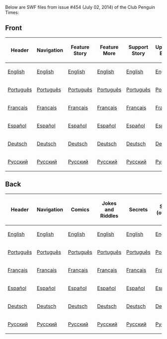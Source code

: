 Below are SWF files from issue #454 (July 02, 2014) of the Club Penguin Times:

==Front==
{|class="wikitable" border="1" style="margin: auto;"
!Header
!Navigation
!Feature Story
!Feature More
!Support Story
!Upcoming Events
!News Flash
!Ask Aunt Arctic
!Dividers
|-
|[[Media:ENNews454HeaderFront.swf|English]]||[[Media:ENNews454NavigationFront.swf|English]]||[[Media:ENNews454FeatureStory.swf|English]]||[[Media:ENNews454FeatureMore.swf|English]]||[[Media:ENNews454SupportStory.swf|English]]||[[Media:ENNews454UpcomingEvents.swf|English]]||[[Media:ENNews454NewsFlash.swf|English]]||[[Media:ENNews454AskAuntArctic.swf|English]]||[[Media:ENNews454Dividers.swf|English]]
|-
|[[Media:PTNews454HeaderFront.swf|Português]]||[[Media:PTNews454NavigationFront.swf|Português]]||[[Media:PTNews454FeatureStory.swf|Português]]||[[Media:PTNews454FeatureMore.swf|Português]]||[[Media:PTNews454SupportStory.swf|Português]]||[[Media:PTNews454UpcomingEvents.swf|Português]]||[[Media:PTNews454NewsFlash.swf|Português]]||[[Media:PTNews454AskAuntArctic.swf|Português]]||[[Media:PTNews454Dividers.swf|Português]]
|-
|[[Media:FRNews454HeaderFront.swf|Français]]||[[Media:FRNews454NavigationFront.swf|Français]]||[[Media:FRNews454FeatureStory.swf|Français]]||[[Media:FRNews454FeatureMore.swf|Français]]||[[Media:FRNews454SupportStory.swf|Français]]||[[Media:FRNews454UpcomingEvents.swf|Français]]||[[Media:FRNews454NewsFlash.swf|Français]]||[[Media:FRNews454AskAuntArctic.swf|Français]]||[[Media:FRNews454Dividers.swf|Français]]
|-
|[[Media:ESNews454HeaderFront.swf|Español]]||[[Media:ESNews454NavigationFront.swf|Español]]||[[Media:ESNews454FeatureStory.swf|Español]]||[[Media:ESNews454FeatureMore.swf|Español]]||[[Media:ESNews454SupportStory.swf|Español]]||[[Media:ESNews454UpcomingEvents.swf|Español]]||[[Media:ESNews454NewsFlash.swf|Español]]||[[Media:ESNews454AskAuntArctic.swf|Español]]||[[Media:ESNews454Dividers.swf|Español]]
|-
|[[Media:DENews454HeaderFront.swf|Deutsch]]||[[Media:DENews454NavigationFront.swf|Deutsch]]||[[Media:DENews454FeatureStory.swf|Deutsch]]||[[Media:DENews454FeatureMore.swf|Deutsch]]||[[Media:DENews454SupportStory.swf|Deutsch]]||[[Media:DENews454UpcomingEvents.swf|Deutsch]]||[[Media:DENews454NewsFlash.swf|Deutsch]]||[[Media:DENews454AskAuntArctic.swf|Deutsch]]||[[Media:DENews454Dividers.swf|Deutsch]]
|-
|[[Media:RUNews454HeaderFront.swf|Русский]]||[[Media:RUNews454NavigationFront.swf|Русский]]||[[Media:RUNews454FeatureStory.swf|Русский]]||[[Media:RUNews454FeatureMore.swf|Русский]]||[[Media:RUNews454SupportStory.swf|Русский]]||[[Media:RUNews454UpcomingEvents.swf|Русский]]||[[Media:RUNews454NewsFlash.swf|Русский]]||[[Media:RUNews454AskAuntArctic.swf|Русский]]||[[Media:RUNews454Dividers.swf|Русский]]
|}
==Back==
{|class="wikitable" border="1" style="margin: auto;"
!Header
!Navigation
!Comics
!Jokes and Riddles
!Secrets
!Secret (overlay)
!Dividers
!Submit Your Content
|-
|[[Media:ENNews454HeaderBack.swf|English]]||[[Media:ENNews454NavigationBack.swf|English]]||[[Media:ENNews454AskAuntArcticBack.swf|English]]||[[Media:ENNews454JokesandRiddles.swf|English]]||[[Media:ENNews454Secrets.swf|English]]||[[Media:ENNews454SecretOverlay.swf|English]]||[[Media:ENNews454Dividers.swf|English]]||[[Media:ENNews454SubmitYourContent.swf|English]]
|-
|[[Media:PTNews454HeaderBack.swf|Português]]||[[Media:PTNews454NavigationBack.swf|Português]]||[[Media:PTNews454AskAuntArcticBack.swf|Português]]||[[Media:PTNews454JokesandRiddles.swf|Português]]||[[Media:PTNews454Secrets.swf|Português]]||[[Media:PTNews454SecretOverlay.swf|Português]]||[[Media:PTNews454Dividers.swf|Português]]||[[Media:PTNews454SubmitYourContent.swf|Português]]
|-
|[[Media:FRNews454HeaderBack.swf|Français]]||[[Media:FRNews454NavigationBack.swf|Français]]||[[Media:FRNews454AskAuntArcticBack.swf|Français]]||[[Media:FRNews454JokesandRiddles.swf|Français]]||[[Media:FRNews454Secrets.swf|Français]]||[[Media:FRNews454SecretOverlay.swf|Français]]||[[Media:FRNews454Dividers.swf|Français]]||[[Media:FRNews454SubmitYourContent.swf|Français]]
|-
|[[Media:ESNews454HeaderBack.swf|Español]]||[[Media:ESNews454NavigationBack.swf|Español]]||[[Media:ESNews454AskAuntArcticBack.swf|Español]]||[[Media:ESNews454JokesandRiddles.swf|Español]]||[[Media:ESNews454Secrets.swf|Español]]||[[Media:ESNews454SecretOverlay.swf|Español]]||[[Media:ESNews454Dividers.swf|Español]]||[[Media:ESNews454SubmitYourContent.swf|Español]]
|-
|[[Media:DENews454HeaderBack.swf|Deutsch]]||[[Media:DENews454NavigationBack.swf|Deutsch]]||[[Media:DENews454AskAuntArcticBack.swf|Deutsch]]||[[Media:DENews454JokesandRiddles.swf|Deutsch]]||[[Media:DENews454Secrets.swf|Deutsch]]||[[Media:DENews454SecretOverlay.swf|Deutsch]]||[[Media:DENews454Dividers.swf|Deutsch]]||[[Media:DENews454SubmitYourContent.swf|Deutsch]]
|-
|[[Media:RUNews454HeaderBack.swf|Русский]]||[[Media:RUNews454NavigationBack.swf|Русский]]||[[Media:RUNews454AskAuntArcticBack.swf|Русский]]||[[Media:RUNews454JokesandRiddles.swf|Русский]]||[[Media:RUNews454Secrets.swf|Русский]]||[[Media:RUNews454SecretOverlay.swf|Русский]]||[[Media:RUNews454Dividers.swf|Русский]]||[[Media:RUNews454SubmitYourContent.swf|Русский]]
|}
